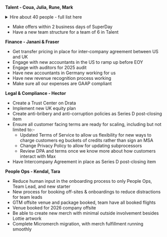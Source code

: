 **Talent - Coua, Julia, Rune, Mark**

<details>
<summary>Hire about 40 people - full list here</summary>

We do not expect to make all these hires in Q3 - the low ones in particular are more of a stretch goal. We expect to make about 35-40 hires in Q3 in total. 

**High**

* ~~Platform Features Product Engineer~~ - Coua
* Infrastructure Engineer (Clickhouse) - Mark
* ~~Growth Engineer - Integrations~~ - Rune
* ~~Feature Flags - SDK~~ - Julia
* Backend Engineer (Pipelines focus, Data Warehouse) #1 - Julia
* Backend Engineer (Pipelines focus, Data Warehouse) #2 - Julia
* Product Engineer (UX, Data Warehouse) - Rune, Mark, Yari
* ~AI Product Engineer - Tasks~ - Yari
* ~~Production Designer~~ - Julia 
* Auth Product Engineer (New Products) - Julia, Rune, Mark, Yari
* ~~Talent Partner #1~~ - Coua
* ~~PeopleOps Manager (US)~~ - Coua
* ~~Customer Success Manager  #1~~ - Coua
* ~~Customer Success Manager #2~~ - Coua
* ~~Billing Engineer~~ - Rune 
* ~~Technical Account Exec #1 EMEA~~ - Coua
* ~~Technical Account Manager  #1~~ - Coua
* ~~Support Eng #1~~ - Julia
* ~~Product Marketing Manager #1~~ - Coua
* ~~Post-Production Specialist~~ - Coua

**Medium** 

* ~~Feature Flags Product Engineer~~ - Rune, Mark, Yari
* ~~Replay Product Engineer #1~~ - Rune, Mark, Yari
* ~~Replay Product Engineer #2~~ - Rune, Mark, Yari
* Error tracking Product Engineer - Rune, Mark, Yari
* No Code Experiments Product Engineer (New Products) - Julia, Rune, Mark, Yari
* Product Manager #1 - Julia
* Heatmaps Product Engineer (New Products) - Julia, Rune, Mark, Yari
* Web Analytics Product Engineer - Rune, Mark, Yari 
* ~~Talent Partner #2 (US)~~ - Coua
* ~~Product Marketing Manager #2~~ - Coua
* ~~SalesOps Engineer~~ - Rune 
* ~~Office Manager~~ - Coua
* Support Eng #2 - Julia 
* ~~Customer Success Manager #3~~ - Coua
* Customer Success Manager #4 - Coua
* Technical Account Exec #2 - Coua, Julia
* ~~Technical Account Manager #2~~ - Coua, Julia
* Technical Account Manager #3 - Coua, Julia
* Technical Content Marketer #1 - Yari
* ~~Platform Engineer~~ - Julia

**Low**

* Prompt Management & Evaluation Product Engineer (New Products) - Julia, Rune, Mark, Yari
* Product Manager #2 - Julia 
* Platform Features Product Engineer - Rune, Mark, Yari
* ~~Analytics Platform Product Engineer~~ - Rune, Mark, Yari
* Auth Product Engineer - Rune, Mark, Yari
* ~~Data Warehouse Engineer~~ - Rune, Mark, Yari 
* Revenue Analytics Product Engineer - Rune, Mark, Yari 
* Heatmaps Product Engineer - Rune, Mark, Yari
* API queries Product Engineer - Rune, Mark, Yari
* ~~Talent Partner #3~~ - Coua
* Support Eng #3 - Julia
* Technical Account Exec #3 - Coua, Julia
* Technical Account Manager #4 - Coua, Julia
* Illustrator/Graphic Designer - Coua 
* Technical Content Marketer #2 - Yari

The sections are not stack-ranked. 
</details>


* Make offers within 2 business days of SuperDay 
* Have a new team structure for a team of 6 in Talent

**Finance - Janani & Fraser**
* Get transfer pricing in place for inter-company agreement between US and UK
* Engage with new accountants in the US to ramp up before EOY 
* Engage with auditors for 2025 audit
* Have new accountants in Germany working for us
* Have new revenue recognition process working 
* Make sure all our expenses are GAAP compliant

**Legal & Compliance - Hector**
* Create a Trust Center on Drata
* Implement new UK equity plan
* Create anti-bribery and anti-corruption policies as Series D post-closing item
* Ensure all customer facing terms are ready for scaling, including but not limited to:-
    * Updated Terms of Service to allow us flexibility for new ways to charge customers eg buckets of credits rather than sign an MSA
    * Change Privacy Policy to allow for updating subprocessors 
    * Review DPA and terms once we know more about how customers interact with Max
* Have Intercompany Agreement in place as Series D post-closing item

**People Ops - Kendal, Tara**
* Reduce human input in the onboarding process to only People Ops, Team Lead, and new starter
* New process for booking off-sites & onboardings to reduce distractions for team leads
* GTM offsite venue and package booked, team have all booked flights
* Venue booked for 2026 company offsite
* Be able to create new merch with minimal outside involvement besides Lottie artwork
* Complete Micromerch migration, with merch fulfillment running smoothly

